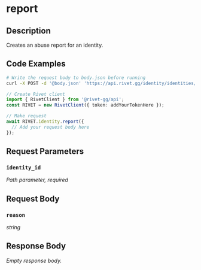

# report

## Description

Creates an abuse report for an identity.


## Code Examples

<CodeGroup title='Request' tag='POST' label='https://api.rivet.gg/identity/identities/{identity_id}/report'>

```bash {{ title: 'cURL' }}
# Write the request body to body.json before running
curl -X POST -d '@body.json' 'https://api.rivet.gg/identity/identities/{identity_id}/report'
```

```ts
// Create Rivet client
import { RivetClient } from '@rivet-gg/api';
const RIVET = new RivetClient({ token: addYourTokenHere });

// Make request
await RIVET.identity.report({
  // Add your request body here
});
```

</CodeGroup>


## Request Parameters


### `identity_id`

_Path parameter, required_





## Request Body

### `reason`

_string_




## Response Body

_Empty response body._
